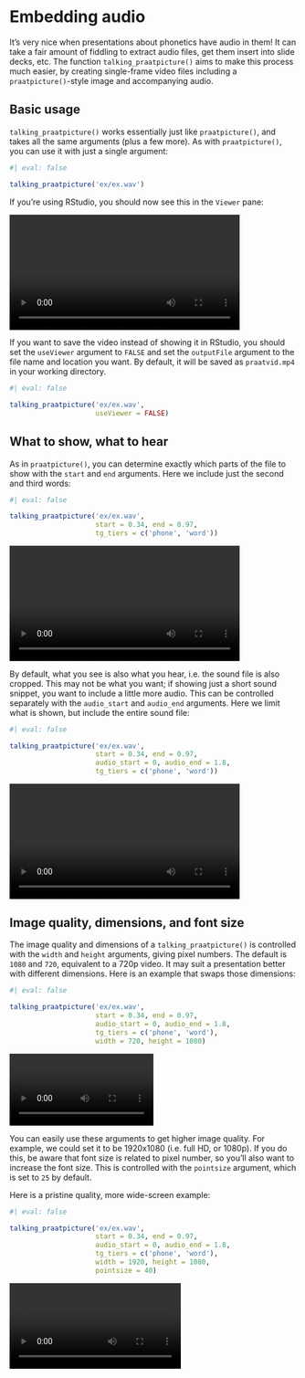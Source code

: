 # Embedding audio {#sec-talking}

It's very nice when presentations about phonetics have audio in them! It can take a fair amount of fiddling to extract audio files, get them insert into slide decks, etc. The function `talking_praatpicture()` aims to make this process much easier, by creating single-frame video files including a `praatpicture()`-style image and accompanying audio.

## Basic usage

`talking_praatpicture()` works essentially just like `praatpicture()`, and takes all the same arguments (plus a few more). As with `praatpicture()`, you can use it with just a single argument:

```r
#| eval: false

talking_praatpicture('ex/ex.wav')
```

If you're using RStudio, you should now see this in the `Viewer` pane:

![](img/talkingPP_basic.mp4){width=80% fig-align='center'}

If you want to save the video instead of showing it in RStudio, you should set the `useViewer` argument to `FALSE` and set the `outputFile` argument to the file name and location you want. By default, it will be saved as `praatvid.mp4` in your working directory.

```r
#| eval: false

talking_praatpicture('ex/ex.wav',
                     useViewer = FALSE)
```

## What to show, what to hear

As in `praatpicture()`, you can determine exactly which parts of the file to show with the `start` and `end` arguments. Here we include just the second and third words:

```r
#| eval: false

talking_praatpicture('ex/ex.wav',
                     start = 0.34, end = 0.97,
                     tg_tiers = c('phone', 'word'))
```

![](img/talkingPP_shorter.mp4){width=80% fig-align='center'}

By default, what you see is also what you hear, i.e. the sound file is also cropped. This may not be what you want; if showing just a short sound snippet, you want to include a little more audio. This can be controlled separately with the `audio_start` and `audio_end` arguments. Here we limit what is shown, but include the entire sound file:

```r
#| eval: false

talking_praatpicture('ex/ex.wav',
                     start = 0.34, end = 0.97,
                     audio_start = 0, audio_end = 1.8,
                     tg_tiers = c('phone', 'word'))
```

![](img/talkingPP_moreaudio.mp4){width=80% fig-align='center'}

## Image quality, dimensions, and font size {#sec-video-qual}

The image quality and dimensions of a `talking_praatpicture()` is controlled with the `width` and `height` arguments, giving pixel numbers. The default is `1080` and `720`, equivalent to a 720p video. It may suit a presentation better with different dimensions. Here is an example that swaps those dimensions:

```r
#| eval: false

talking_praatpicture('ex/ex.wav',
                     start = 0.34, end = 0.97,
                     audio_start = 0, audio_end = 1.8,
                     tg_tiers = c('phone', 'word'),
                     width = 720, height = 1080)
```

![](img/talkingPP_nowide.mp4){width=50% fig-align='center'}

You can easily use these arguments to get higher image quality. For example, we could set it to be 1920x1080 (i.e. full HD, or 1080p). If you do this, be aware that font size is related to pixel number, so you'll also want to increase the font size. This is controlled with the `pointsize` argument, which is set to `25` by default.

Here is a pristine quality, more wide-screen example:

```r
#| eval: false

talking_praatpicture('ex/ex.wav',
                     start = 0.34, end = 0.97,
                     audio_start = 0, audio_end = 1.8,
                     tg_tiers = c('phone', 'word'),
                     width = 1920, height = 1080,
                     pointsize = 40)
```

![](img/talkingPP_pristine.mp4){fig-align='center'}
